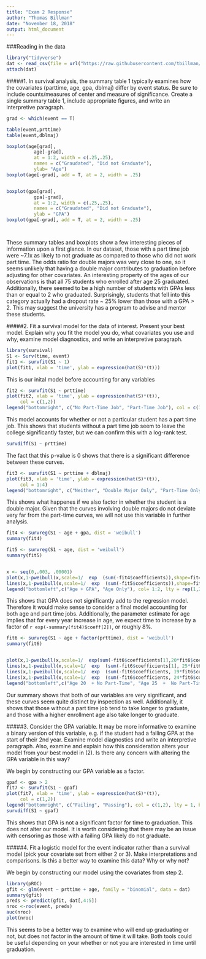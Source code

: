 ```yaml
---
title: "Exam 2 Response"
author: "Thomas Billman"
date: "November 18, 2018"
output: html_document
---
```


###Reading in the data

```r
library("tidyverse")
dat <- read_csv(file = url("https://raw.githubusercontent.com/tbillman/STT-420/master/graduation.csv"))
attach(dat)
```

#####1. In survival analysis, the summary table 1 typically examines how the covariates (parttime, age, gpa, dblmaj) differ by event status. Be sure to include counts/measures of center and measure of significance. Create a single summary table 1, include appropriate figures, and write an interpretive paragraph.

```r
grad <- which(event == T)

table(event,prttime)
table(event,dblmaj)

boxplot(age[grad],
          age[-grad],
          at = 1:2, width = c(.25,.25),
          names = c("Graudated", "Did not Graduate"),
          ylab= "Age")
boxplot(age[-grad], add = T, at = 2, width = .25)


boxplot(gpa[grad],
          gpa[-grad],
          at = 1:2, width = c(.25,.25),
          names = c("Graudated", "Did not Graduate"),
          ylab = "GPA")
boxplot(gpa[-grad], add = T, at = 2, width = .25)




```

These summary tables and boxplots show a few interesting pieces of information upon a first glance. In our dataset, those with a part time job were ~7.1x as likely to not graduate as compared to those who did not work part time. The odds ratio for double majors was very close to one, so it seems  unlikely that having a double major contributes to graduation before adjusting for other covariates. An interesting property of the ages of our observations is that all 75 students who enrolled after age 25 graduated. Additionally, there seemed to be a high number of students with GPAs less than or equal to 2 who graduated. Surprisingly, students that fell into this category actually had a dropout rate ~ 25% lower than those with a GPA > 2. This may suggest the university has a program to advise and mentor these students.



#####2. Fit a survival model for the data of interest. Present your best model. Explain why you fit the model you do, what covariates you use and why, examine model diagnostics, and write an interpretive paragraph.

```r
library(survival)
S1 <- Surv(time, event)
fit1 <- survfit(S1 ~ 1)
plot(fit1, xlab = 'time', ylab = expression(hat(S)*(t)))
```

This is our inital model before accounting for any variables

```r
fit2 <- survfit(S1 ~ prttime)
plot(fit2, xlab = 'time', ylab = expression(hat(S)*(t)),
     col = c(1,2))
legend("bottomright", c("No Part-Time Job", "Part-Time Job"), col = c(1,2), lty = 1, bty = "n")
```
This model accounts for whether or not a particular student has a part time job. This shows that students without a part time job seem to leave the college significantly faster, but we can confirm this with a log-rank test.

```r
survdiff(S1 ~ prttime)
```

The fact that this p-value is 0 shows that there is a significant difference between these curves.

```r

fit3 <- survfit(S1 ~ prttime + dblmaj)
plot(fit3, xlab = 'time', ylab = expression(hat(S)*(t)),
     col = 1:4)
legend("bottomright", c("Neither", "Double Major Only", "Part-Time Only", "Both"), col = 1:4, lty = 1, bty = "n")

```

This shows what happenes if we also factor in whether the student is a double major. Given that the curves involving double majors do not deviate very far from the part-time curves, we will not use this variable in further analysis.

```r
fit4 <- survreg(S1 ~ age + gpa, dist = 'weibull')
summary(fit4)

fit5 <- survreg(S1 ~ age, dist = 'weibull')
summary(fit5)


x <- seq(0,.003, .00001)
plot(x,1-pweibull(x,scale=1/  exp  (sum(-fit4$coefficients)),shape=fit4$scale),xlab   ="time",  ylab=expression(hat(S)*"(t)"),type="l") 
lines(x,1-pweibull(x,scale=1/  exp  (sum(-fit5$coefficients)),shape=fit5$scale),col=2)
legend("bottomleft",c("Age + GPA", "Age Only"), col= 1:2, lty = rep(1,2), bty = "n")
```

This shows that GPA does not significantly add to the regression model. Therefore it would make sense to consider a final model accounting for both age and part time jobs. Additionally, the parameter estimate for age implies that for every year increase in age, we expect time to increase by a factor of `r exp(-summary(fit4)$coeff[2])`, or roughly 8%.

```r
fit6 <- survreg(S1 ~ age + factor(prttime), dist = 'weibull')
summary(fit6)


plot(x,1-pweibull(x,scale=1/  exp(sum(-fit6$coefficients[1],20*fit6$coefficients[2])),shape=fit6$scale),xlab   ="time",  ylab=expression(hat(S)*"(t)"),type="l", lty = 1) 
lines(x,1-pweibull(x,scale=1/  exp  (sum(-fit6$coefficients[1], 25*fit6$coefficients[2])),shape=fit6$scale),col=2, lty = 1)
lines(x,1-pweibull(x,scale=1/  exp  (sum(-fit6$coefficients, 19*fit6$coefficients[2])),shape=fit6$scale),col=1, lty = 2)
lines(x,1-pweibull(x,scale=1/  exp  (sum(-fit6$coefficients, 24*fit6$coefficients[2])),shape=fit6$scale),col=2, lty = 2)
legend("bottomleft",c("Age 20  + No Part-Time", "Age 25  +  No Part-Time","Age 20  + Part-Time", "Age 25  + Part-Time"), col= c(1,2,1,2), lty = c(1,1,2,2), bty = "n")

```

Our summary shows that both of our variables are very significant, and these curves seem quite distinct by inspection as well. Additionallly, it shows that those without a part time job tend to take longer to graduate, and those with a higher enrollment age also take longer to graduate.


#####3. Consider the GPA variable. It may be more informative to examine a binary version of this variable, e.g. if the student had a failing GPA at the start of their 2nd year. Examine model diagnostics and write an interpretive paragraph. Also, examine and explain how this consideration alters your model from your best model in (2). Is there any concern with altering the GPA variable in this way?

We begin by constructing our GPA variable as a factor.
```r
gpaf <- gpa > 2
fit7 <- survfit(S1 ~ gpaf)
plot(fit7, xlab = 'time', ylab = expression(hat(S)*(t)),
     col = c(1,2))
legend("bottomright", c("Failing", "Passing"), col = c(1,2), lty = 1, bty = "n")
survdiff(S1 ~ gpaf)
```

This shows that GPA is not a significant factor for time to graduation. This does not alter our model. It is worth considering that there may be an issue with censoring as those with a failing GPA likely do not graduate. 

#####4. Fit a logistic model for the event indicator rather than a survival model (pick your covariate set from either 2 or 3). Make interpretations and comparisons. Is this a better way to examine this data? Why or why not?

We begin by constructing our model using the covariates from step 2.


```r
library(pROC)
gfit <- glm(event ~ prttime + age, family = "binomial", data = dat)
summary(gfit)
preds <- predict(gfit, dat[,4:5])
nroc <-roc(event, preds)
auc(nroc)
plot(nroc)
```

This seems to be a better way to examine who will end up graduating or not, but does not factor in the amount of time it will take. Both tools could be useful depending on your whether or not you are interested in time until graduation.








